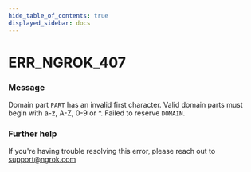 ```yaml
---
hide_table_of_contents: true
displayed_sidebar: docs
---
```



# ERR_NGROK_407

### Message
Domain part `PART` has an invalid first character. Valid domain parts must begin with a-z, A-Z, 0-9 or *. Failed to reserve `DOMAIN`.

<ErrorDetails error='err_ngrok_407' />


### Further help
If you're having trouble resolving this error, please reach out to [support@ngrok.com](mailto:support@ngrok.com?subject=Help%20with%20ERR_NGROK_407)

